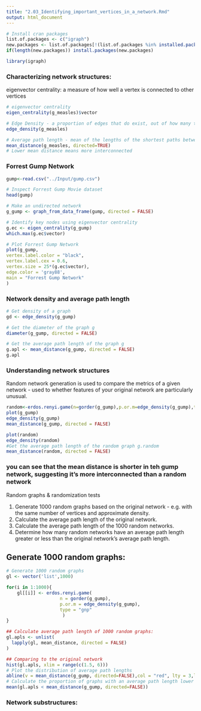 ```yaml
---
title: "2.03_Identifying_important_vertices_in_a_network.Rmd"
output: html_document
---
```


```r
# Install cran packages
list.of.packages <- c("igraph")
new.packages <- list.of.packages[!(list.of.packages %in% installed.packages()[,"Package"])]
if(length(new.packages)) install.packages(new.packages)

library(igraph)
```

### Characterizing network structures:
eigenvector centrality: a measure of how well a vertex is connected to other vertices
```r
# eigenvector centrality 
eigen_centrality(g_measles)$vector

# Edge Density - a proportion of edges that do exist, out of how many that could exist given a number of nodes
edge_density(g_measles)

# Average path length - mean of the lengths of the shortest paths between all pairs of vertices
mean_distance(g_measles, directed=TRUE)
# Lower mean distance means more interconnected
```

### Forrest Gump Network
```r
gump<-read.csv("../Input/gump.csv")

# Inspect Forrest Gump Movie dataset
head(gump)

# Make an undirected network
g_gump <- graph_from_data_frame(gump, directed = FALSE)

# Identify key nodes using eigenvector centrality
g.ec <- eigen_centrality(g_gump)
which.max(g.ec$vector)

# Plot Forrest Gump Network
plot(g_gump,
vertex.label.color = "black", 
vertex.label.cex = 0.6,
vertex.size = 25*(g.ec$vector),
edge.color = 'gray88',
main = "Forrest Gump Network"
)
```
### Network density and average path length
```r
# Get density of a graph
gd <- edge_density(g_gump)

# Get the diameter of the graph g
diameter(g_gump, directed = FALSE)

# Get the average path length of the graph g
g.apl <- mean_distance(g_gump, directed = FALSE)
g.apl
```

### Understanding network structures

Random network generation is used to compare the metrics of a given network - used to whether features of your original network are particularly unusual.

```r
random<-erdos.renyi.game(n=gorder(g_gump),p.or.m=edge_density(g_gump),type="gnp")
plot(g_gump)
edge_density(g_gump)
mean_distance(g_gump, directed = FALSE)

plot(random)
edge_density(random)
#Get the average path length of the random graph g.random
mean_distance(random, directed = FALSE)
```
### you can see that the mean distance is shorter in teh gump network, suggesting it's more interconnected than a random network

Random graphs & randomization tests

1. Generate 1000 random graphs based on the original network - e.g. with the same number of vertices and approximate density.
2. Calculate the average path length of the original network.
3. Calculate the average path length of the 1000 random networks.
4. Determine how many random networks have an average path length greater or less than the original network's average path length.

## Generate 1000 random graphs:
```r
# Generate 1000 random graphs
gl <- vector('list',1000)

for(i in 1:1000){
    gl[[i]] <- erdos.renyi.game(
                    n = gorder(g_gump), 
                    p.or.m = edge_density(g_gump), 
                    type = "gnp"
                     ) 
}

## Calculate average path length of 1000 random graphs:
gl.apls <- unlist(
  lapply(gl, mean_distance, directed = FALSE) 
)
```

```r
## Comparing to the original network
hist(gl.apls, xlim = range(c(1.5, 6)))
# Plot the distribution of average path lengths
abline(v = mean_distance(g_gump, directed=FALSE),col = "red", lty = 3,lwd = 2)
# Calculate the proportion of graphs with an average path length lower than our observed
mean(gl.apls < mean_distance(g_gump, directed=FALSE))

```

### Network substructures:

```r


```




